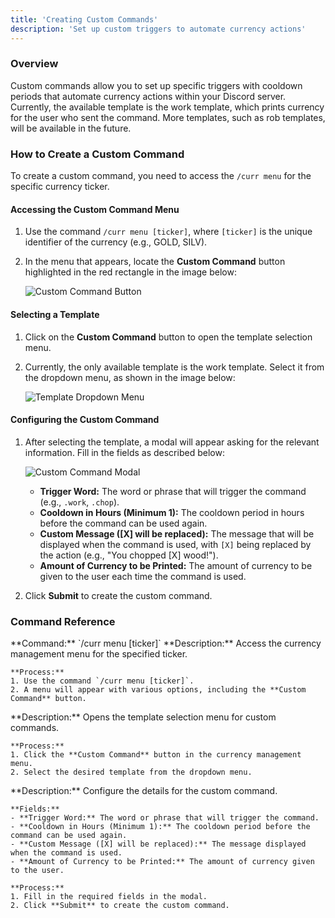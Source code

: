```yaml
---
title: 'Creating Custom Commands'
description: 'Set up custom triggers to automate currency actions'
---
```


### Overview
Custom commands allow you to set up specific triggers with cooldown periods that automate currency actions within your Discord server. Currently, the available template is the work template, which prints currency for the user who sent the command. More templates, such as rob templates, will be available in the future.

### How to Create a Custom Command

To create a custom command, you need to access the `/curr menu` for the specific currency ticker.

#### Accessing the Custom Command Menu
1. Use the command `/curr menu [ticker]`, where `[ticker]` is the unique identifier of the currency (e.g., GOLD, SILV).
2. In the menu that appears, locate the **Custom Command** button highlighted in the red rectangle in the image below:

   ![Custom Command Button](https://imgur.com/E443d0T.png)

#### Selecting a Template
1. Click on the **Custom Command** button to open the template selection menu.
2. Currently, the only available template is the work template. Select it from the dropdown menu, as shown in the image below:

   ![Template Dropdown Menu](https://imgur.com/I0EvqhX.png)

#### Configuring the Custom Command
1. After selecting the template, a modal will appear asking for the relevant information. Fill in the fields as described below:

   ![Custom Command Modal](https://imgur.com/zbqbpCQ.png)

   - **Trigger Word:** The word or phrase that will trigger the command (e.g., `.work`, `.chop`).
   - **Cooldown in Hours (Minimum 1):** The cooldown period in hours before the command can be used again.
   - **Custom Message ([X] will be replaced):** The message that will be displayed when the command is used, with `[X]` being replaced by the action (e.g., "You chopped [X] wood!").
   - **Amount of Currency to be Printed:** The amount of currency to be given to the user each time the command is used.

2. Click **Submit** to create the custom command.

### Command Reference

<AccordionGroup>
  <Accordion title="/curr menu [ticker]">
    **Command:** `/curr menu [ticker]`  
    **Description:** Access the currency management menu for the specified ticker.
    
    **Process:**
    1. Use the command `/curr menu [ticker]`.
    2. A menu will appear with various options, including the **Custom Command** button.
  </Accordion>
  
  <Accordion title="Custom Command Button">
    **Description:** Opens the template selection menu for custom commands.
    
    **Process:**
    1. Click the **Custom Command** button in the currency management menu.
    2. Select the desired template from the dropdown menu.
  </Accordion>
  
  <Accordion title="Custom Command Modal">
    **Description:** Configure the details for the custom command.
    
    **Fields:**
    - **Trigger Word:** The word or phrase that will trigger the command.
    - **Cooldown in Hours (Minimum 1):** The cooldown period before the command can be used again.
    - **Custom Message ([X] will be replaced):** The message displayed when the command is used.
    - **Amount of Currency to be Printed:** The amount of currency given to the user.
    
    **Process:**
    1. Fill in the required fields in the modal.
    2. Click **Submit** to create the custom command.
  </Accordion>
</AccordionGroup>

